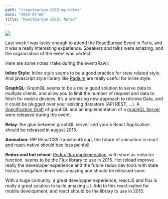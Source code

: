```yaml
---
path: "/reacteurope-2015-my-notes"
date: "2015-07-06"
title: "ReactEurope 2015: Notes"
---
```

![](/images/2015/07/reacteurope-1.png)

Last week I was lucky enough to attend the ReactEurope Event in Paris, and it was a really interesting experience. Speakers and talks were amazing, and the organization of the event was perfect.

Here are some notes I take during the event(Raw):

**Inline Style:** Inline style seems to be a good practice for state related style. And javascript style library like [Radium](https://github.com/FormidableLabs/radium) are really useful for inline style.

**GraphQL:** GraphQL seems to be a really good solution to serve data to multiple clients, and allow you to limit the number of request and data to fetch for mobile devices. It’s a promising new approach to retrieve Data, and it could be plugged over your existing datastore (API REST, ...). A [Specification Draft](https://github.com/facebook/graphql) of graphQL and an implementation of a [graphQL Server](https://github.com/graphql/graphql-js) were released during the event.

**Relay**: the glue between graphQL server and your's React Application should be released in august 2015.

**Animation:** RIP ReactCSSTransitionGroup, the future of animation in react and react-native should bee less painfull.

**Redux and hot reload**: [Redux flux implemenation](https://github.com/gaearon/redux), with store as reductor function, seems to be the Flux library to use in 2015. Hot reload improve really the developper experience and the future redux dev tools with state history navigation demo was amazing and should be released soon.


With a huge comunity, a great developper experience, reactJS and flux is really a great solution to build amazing UI. Add to this react-native for mobile development, and react should be the library to use in 2015.


